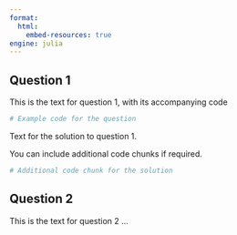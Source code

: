 ```yaml
---
format:
  html:
    embed-resources: true
engine: julia 
---
```


## Question 1

This is the text for question 1, with its accompanying code 

```julia
# Example code for the question
```

::: {.content-visible when-profile="julia-solutions"}
Text for the solution to question 1.

You can include additional code chunks if required.

```julia
# Additional code chunk for the solution
```
:::

## Question 2

This is the text for question 2 ...

